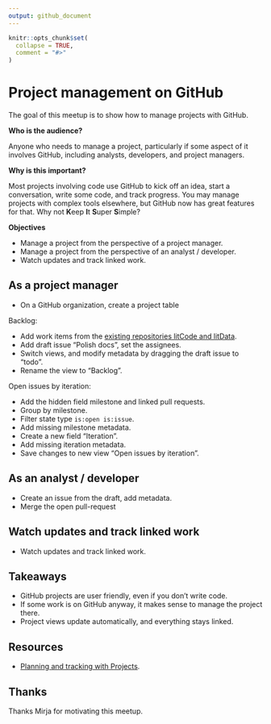 ```yaml
---
output: github_document
---
```


```r
knitr::opts_chunk$set(
  collapse = TRUE,
  comment = "#>"
)
```

# Project management on GitHub

The goal of this meetup is to show how to manage projects with GitHub.

**Who is the audience?**

Anyone who needs to manage a project, particularly if some aspect of it involves
GitHub, including analysts, developers, and project managers.

**Why is this important?**

Most projects involving code use GitHub to kick off an idea, start a
conversation, write some code, and track progress. You may manage projects with
complex tools elsewhere, but GitHub now has great features for that. Why not
**K**eep **I**t **S**uper **S**imple?

**Objectives**

* Manage a project from the perspective of a project manager.
* Manage a project from the perspective of an analyst / developer.
* Watch updates and track linked work.

## As a project manager

* On a GitHub organization, create a project table

Backlog:

* Add work items from the [existing repositories litCode and litData](https://github.com/orgs/an-org/repositories?q=lit&type=all&language=&sort=).
* Add draft issue "Polish docs", set the assignees.
* Switch views, and modify metadata by dragging the draft issue to "todo".
* Rename the view to "Backlog".

Open issues by iteration:

* Add the hidden field milestone and linked pull requests.
* Group by milestone.
* Filter state type `is:open is:issue`.
* Add missing milestone metadata.
* Create a new field "Iteration".
* Add missing iteration metadata.
* Save changes to new view "Open issues by iteration".

## As an analyst / developer

* Create an issue from the draft, add metadata.
* Merge the open pull-request

## Watch updates and track linked work

* Watch updates and track linked work.

## Takeaways

* GitHub projects are user friendly, even if you don't write code.
* If some work is on GitHub anyway, it makes sense to manage the project there.
* Project views update automatically, and everything stays linked.

## Resources

* [Planning and tracking with Projects](https://docs.github.com/en/issues/planning-and-tracking-with-projects).

## Thanks

Thanks Mirja for motivating this meetup.
